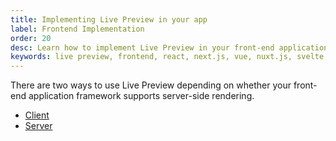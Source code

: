 ```yaml
---
title: Implementing Live Preview in your app
label: Frontend Implementation
order: 20
desc: Learn how to implement Live Preview in your front-end application.
keywords: live preview, frontend, react, next.js, vue, nuxt.js, svelte, hook, useLivePreview
---
```


There are two ways to use Live Preview depending on whether your front-end application framework supports server-side rendering.

- [Client](./client)
- [Server](./server)
